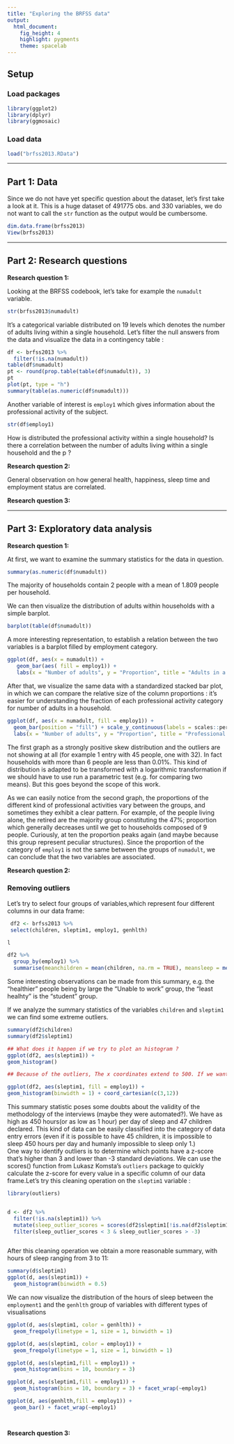 ```yaml
---
title: "Exploring the BRFSS data"
output: 
  html_document: 
    fig_height: 4
    highlight: pygments
    theme: spacelab
---
```


## Setup

### Load packages

```r
library(ggplot2)
library(dplyr)
library(ggmosaic)
```

### Load data


```r
load("brfss2013.RData")
```



* * *

## Part 1: Data

Since we do not have yet specific question about the dataset, let's first take a look at it. This is a huge dataset of 491775 obs. and 330 variables, we do not want to call the  `str` function as the output would be cumbersome.

```r
dim.data.frame(brfss2013)
View(brfss2013)
```


* * *

## Part 2: Research questions

**Research question 1:**

Looking at the BRFSS codebook, let's take for example the `numadult` variable.

```r
str(brfss2013$numadult)
```

It's a categorical variable distributed on 19 levels which denotes the number of adults living within a single household. Let's filter the null answers from the data and visualize the data in a contingency table :

```r
df <- brfss2013 %>% 
  filter(!is.na(numadult))
table(df$numadult)
pt <- round(prop.table(table(df$numadult)), 3)
pt
plot(pt, type = "h") 
summary(table(as.numeric(df$numadult)))
```



Another variable of interest is `employ1` which gives information about the professional activity of the subject.

```r
str(df$employ1)
```


How is distributed the professional activity within a single household? Is there a correlation between the number of adults living within a single household and the p ?


**Research question 2:**

General observation on how general health, happiness, sleep time and employment status are correlated.

**Research question 3:**


* * *

## Part 3: Exploratory data analysis


**Research question 1:**

At first, we want to examine the summary statistics for the data in question.

```r
summary(as.numeric(df$numadult))

```
The majority of households contain 2 people with a mean of 1.809 people per household.


We can then visualize the distribution of adults within households with a simple barplot.

```r
barplot(table(df$numadult))
```


A more interesting representation, to establish a relation between the two variables is a barplot filled by employment category.   

```r
ggplot(df, aes(x = numadult)) +
   geom_bar(aes( fill = employ1)) +
   labs(x = "Number of adults", y = "Proportion", title = "Adults in a single household")
```


After that, we visualize the same data with a standardized stacked bar plot, in which we can compare the relative size of the column proportions : it's easier for understanding the fraction of each professional activity category for number of adults in a household.

```r
ggplot(df, aes(x = numadult, fill = employ1)) +
  geom_bar(position = "fill") + scale_y_continuous(labels = scales::percent) +
  labs(x = "Number of adults", y = "Proportion", title = "Professional activity by number of adults in a single household")    

```

The first graph as a strongly positive skew distribution and the outliers are not showing at all (for example 1 entry with 45 people, one with 32). In fact households with more than 6 people are less than 0.01%. This kind of distribution is adapted to be transformed with a logarithmic transformation if we should have to use run a parametric test (e.g. for comparing two means). But this goes beyond the scope of this work.

As we can easily notice from the second graph, the proportions of the different kind of professional activities vary between the groups, and sometimes they exhibit a clear pattern. For example, of the people living alone, the retired are the majority group constituting the 47%; proportion which generally decreases until we get to households composed of 9 people. Curiously, at ten the proportion peaks again (and maybe because this group represent peculiar structures). Since the proportion of the category of `employ1` is not the same between the groups of `numadult`, we can conclude that the two variables are associated.




**Research question 2:**

### Removing outliers

Let's try to select four groups of variables,which represent four different columns in our data frame:

```r
 df2 <- brfss2013 %>%
 select(children, sleptim1, employ1, genhlth) 

l

df2 %>%
  group_by(employ1) %>%
  summarise(meanchildren = mean(children, na.rm = TRUE), meansleep = mean(sleptim1, na.rm = TRUE), mean_health= mean(as.numeric(genhlth),na.rm=TRUE), count = n())
```


Some interesting observations can be made from this summary, e.g. the "healthier" people being by large the "Unable to work" group, the "least healhty" is the "student" group.

If we analyze the summary statistics of the variables `children` and `sleptim1` we can find some extreme outliers. 

```r
summary(df2$children)
summary(df2$sleptim1)

## What does it happen if we try to plot an histogram ?
ggplot(df2, aes(sleptim1)) +
geom_histogram() 

## Because of the outliers, The x coordinates extend to 500. If we want a meaningful representation, we have to zoom the graphic on the area of interest(0,24) with the `coord_cartesian()` function.

ggplot(df2, aes(sleptim1, fill = employ1)) +
geom_histogram(binwidth = 1) + coord_cartesian(c(3,12))
```
This summary statistic poses some doubts about the validity of the methodology of the interviews (maybe they were automated?). We have as high as 450 hours(or as low as 1 hour) per day of sleep and 47 children declared. This kind of data can be easily classified into the category of data entry errors (even if it is possible to have 45 children, it is impossible to sleep 450 hours per day and humanly impossible to sleep only 1.)  
One way to identify outliers is to determine which points have a z-score that's higher than 3 and lower than -3 standard deviations. We can use the scores() function from Lukasz Komsta's `outliers` package to quickly calculate the z-score for every value in a specific column of our data frame.Let's try this cleaning operation on the `sleptim1` variable :

```r
library(outliers)


d <- df2 %>%
  filter(!is.na(sleptim1)) %>%
  mutate(sleep_outlier_scores = scores(df2$sleptim1[!is.na(df2$sleptim1)])) %>%
  filter(sleep_outlier_scores < 3 & sleep_outlier_scores > -3) 



```

After this cleaning operation we obtain a more reasonable summary, with hours of sleep ranging from 3 to 11:

```r

summary(d$sleptim1)
ggplot(d, aes(sleptim1)) + 
  geom_histogram(binwidth = 0.5)


```
We can now visualize the distribution of the hours of sleep between the `employment1` and the `genhlth` group of variables with different types of visualisations

```r
ggplot(d, aes(sleptim1, color = genhlth)) +
  geom_freqpoly(linetype = 1, size = 1, binwidth = 1)

ggplot(d, aes(sleptim1, color = employ1)) +
  geom_freqpoly(linetype = 1, size = 1, binwidth = 1)

ggplot(d, aes(sleptim1,fill = employ1)) +
  geom_histogram(bins = 10, boundary = 3)

ggplot(d, aes(sleptim1,fill = employ1)) +
  geom_histogram(bins = 10, boundary = 3) + facet_wrap(~employ1)

ggplot(d, aes(genhlth,fill = employ1)) +
  geom_bar() + facet_wrap(~employ1)




```


**Research question 3:**

```r

```

